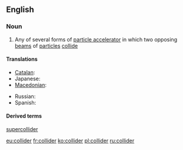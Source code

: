 ==English==
{{wikipedia}}

===Noun===
{{en-noun}}

# {{context|physics|lang=en}} Any of several forms of [[particle accelerator]] in which two opposing  [[beam]]s of [[particle]]s [[collide]]

====Translations====
{{trans-top|particle accelerator}}
* [[Catalan]]: {{t|ca|col·lisonador|m}}
* Japanese: {{t|ja|コライダー|tr=koraidā|sc=Jpan}}
* [[Macedonian]]: {{t|mk|судирач|m|tr=súdirač}}
{{trans-mid}}
* Russian: {{t+|ru|коллайдер|m|tr=kollájdɛr|sc=Cyrl}}
* Spanish: {{t|es|colisionador|m}}
{{trans-bottom}}

====Derived terms====
[[supercollider]]

[[eu:collider]]
[[fr:collider]]
[[ko:collider]]
[[pl:collider]]
[[ru:collider]]